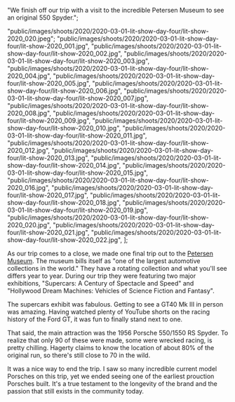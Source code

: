 
  "We finish off our trip with a visit to the incredible Petersen Museum to see an original 550 Spyder.";


  "public/images/shoots/2020/2020-03-01-lit-show-day-four/lit-show-2020_020.jpeg";
  "public/images/shoots/2020/2020-03-01-lit-show-day-four/lit-show-2020_001.jpg",
  "public/images/shoots/2020/2020-03-01-lit-show-day-four/lit-show-2020_002.jpg",
  "public/images/shoots/2020/2020-03-01-lit-show-day-four/lit-show-2020_003.jpg",
  "public/images/shoots/2020/2020-03-01-lit-show-day-four/lit-show-2020_004.jpg",
  "public/images/shoots/2020/2020-03-01-lit-show-day-four/lit-show-2020_005.jpg",
  "public/images/shoots/2020/2020-03-01-lit-show-day-four/lit-show-2020_006.jpg",
  "public/images/shoots/2020/2020-03-01-lit-show-day-four/lit-show-2020_007.jpg",
  "public/images/shoots/2020/2020-03-01-lit-show-day-four/lit-show-2020_008.jpg",
  "public/images/shoots/2020/2020-03-01-lit-show-day-four/lit-show-2020_009.jpg",
  "public/images/shoots/2020/2020-03-01-lit-show-day-four/lit-show-2020_010.jpg",
  "public/images/shoots/2020/2020-03-01-lit-show-day-four/lit-show-2020_011.jpg",
  "public/images/shoots/2020/2020-03-01-lit-show-day-four/lit-show-2020_012.jpg",
  "public/images/shoots/2020/2020-03-01-lit-show-day-four/lit-show-2020_013.jpg",
  "public/images/shoots/2020/2020-03-01-lit-show-day-four/lit-show-2020_014.jpg",
  "public/images/shoots/2020/2020-03-01-lit-show-day-four/lit-show-2020_015.jpg",
  "public/images/shoots/2020/2020-03-01-lit-show-day-four/lit-show-2020_016.jpg",
  "public/images/shoots/2020/2020-03-01-lit-show-day-four/lit-show-2020_017.jpg",
  "public/images/shoots/2020/2020-03-01-lit-show-day-four/lit-show-2020_018.jpg",
  "public/images/shoots/2020/2020-03-01-lit-show-day-four/lit-show-2020_019.jpg",
  "public/images/shoots/2020/2020-03-01-lit-show-day-four/lit-show-2020_020.jpg",
  "public/images/shoots/2020/2020-03-01-lit-show-day-four/lit-show-2020_021.jpg",
  "public/images/shoots/2020/2020-03-01-lit-show-day-four/lit-show-2020_022.jpg",
];

As our trip comes to a close, we made one final trip out to the [Petersen Museum](https://www.petersen.org/). The museum bills itself as "one of the largest automotive collections in the world." They have a rotating collection and what you'll see differs year to year. During our trip they were featuring two major exhibitions, "Supercars: A Century of Spectacle and Speed" and "Hollywood Dream Machines: Vehicles of Science Fiction and Fantasy".

The supercars exhibit was fabulous. Getting to see a GT40 Mk III in person was amazing. Having watched plenty of YouTube shorts on the racing history of the Ford GT, it was fun to finally stand next to one.

That said, the main attraction was the 1956 Porsche 550/1550 RS Spyder. To realize that only 90 of these were made, some were wrecked racing, is pretty chilling. Hagerty claims to know the location of about 80% of the original run, so there's still close to 70 in the wild.

It was a nice way to end the trip. I saw so many incredible current model Porsches on this trip, yet we ended seeing one of the earliest prouction Porsches built. It's a true testament to the longevity of the brand and the passion that still exists in the community today.
